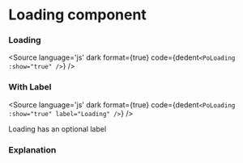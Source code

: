 # Loading component




<Meta title="Components/Loading" component={PoLoading} />

<Description of={PoLoading} />

### Loading
<Canvas withToolbar>
    <Story id="components-loading--loading" />
</Canvas>

<Source
  language='js'
  dark
  format={true}
  code={dedent`
    <PoLoading :show="true" />
  `}
/>

### With Label
<Canvas withToolbar>
    <Story id="components-loading--with-label" />
</Canvas>

<Source
  language='js'
  dark
  format={true}
  code={dedent`
    <PoLoading :show="true" label="Loading" />
  `}
/>

Loading has an optional label

### Explanation

<ArgsTable of={PoLoading} />
